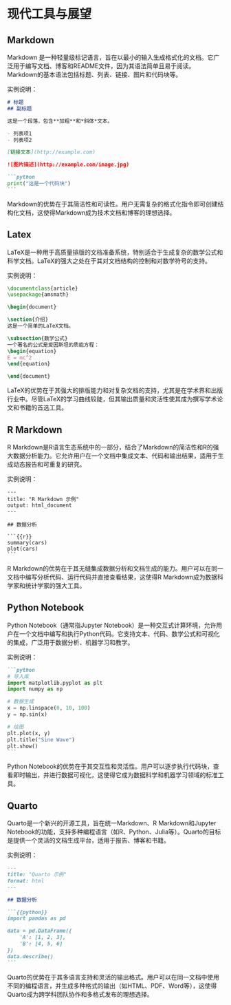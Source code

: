 # 现代工具与展望

## Markdown

Markdown 是一种轻量级标记语言，旨在以最小的输入生成格式化的文档。它广泛用于编写文档、博客和README文件，因为其语法简单且易于阅读。Markdown的基本语法包括标题、列表、链接、图片和代码块等。

实例说明：

```` markdown
# 标题
## 副标题

这是一个段落，包含**加粗**和*斜体*文本。

- 列表项1
- 列表项2

[链接文本](http://example.com)

![图片描述](http://example.com/image.jpg)

```python
print("这是一个代码块")
```
````

Markdown的优势在于其简洁性和可读性。用户无需复杂的格式化指令即可创建结构化文档，这使得Markdown成为技术文档和博客的理想选择。

## Latex

LaTeX是一种用于高质量排版的文档准备系统，特别适合于生成复杂的数学公式和科学文档。LaTeX的强大之处在于其对文档结构的控制和对数学符号的支持。

实例说明：

```latex
\documentclass{article}
\usepackage{amsmath}

\begin{document}

\section{介绍}
这是一个简单的LaTeX文档。

\subsection{数学公式}
一个著名的公式是爱因斯坦的质能方程：
\begin{equation}
E = mc^2
\end{equation}

\end{document}
```

LaTeX的优势在于其强大的排版能力和对复杂文档的支持，尤其是在学术界和出版行业中。尽管LaTeX的学习曲线较陡，但其输出质量和灵活性使其成为撰写学术论文和书籍的首选工具。

## R Markdown

R Markdown是R语言生态系统中的一部分，结合了Markdown的简洁性和R的强大数据分析能力。它允许用户在一个文档中集成文本、代码和输出结果，适用于生成动态报告和可重复的研究。

实例说明：

```` rmarkdown
---
title: "R Markdown 示例"
output: html_document
---

## 数据分析

```{{r}}
summary(cars)
plot(cars)
```
````

R Markdown的优势在于其无缝集成数据分析和文档生成的能力。用户可以在同一文档中编写分析代码、运行代码并直接查看结果，这使得R Markdown成为数据科学家和统计学家的强大工具。

## Python Notebook

Python Notebook（通常指Jupyter Notebook）是一种交互式计算环境，允许用户在一个文档中编写和执行Python代码。它支持文本、代码、数学公式和可视化的集成，广泛用于数据分析、机器学习和教学。

实例说明：

```` markdown
```python
# 导入库
import matplotlib.pyplot as plt
import numpy as np

# 数据生成
x = np.linspace(0, 10, 100)
y = np.sin(x)

# 绘图
plt.plot(x, y)
plt.title("Sine Wave")
plt.show()
```
````

Python Notebook的优势在于其交互性和灵活性。用户可以逐步执行代码块，查看即时输出，并进行数据可视化，这使得它成为数据科学和机器学习领域的标准工具。

## Quarto

Quarto是一个新兴的开源工具，旨在统一Markdown、R Markdown和Jupyter Notebook的功能，支持多种编程语言（如R、Python、Julia等）。Quarto的目标是提供一个灵活的文档生成平台，适用于报告、博客和书籍。

实例说明：

```` markdown
---
title: "Quarto 示例"
format: html
---

## 数据分析

```{{python}}
import pandas as pd

data = pd.DataFrame({
    'A': [1, 2, 3],
    'B': [4, 5, 6]
})
data.describe()
```
````

Quarto的优势在于其多语言支持和灵活的输出格式。用户可以在同一文档中使用不同的编程语言，并生成多种格式的输出（如HTML、PDF、Word等），这使得Quarto成为跨学科团队协作和多格式发布的理想选择。
